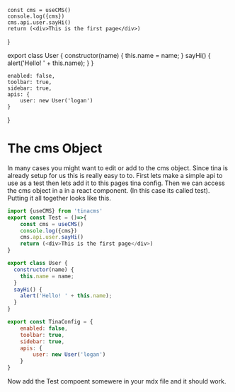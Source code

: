     const cms = useCMS()
    console.log({cms})
    cms.api.user.sayHi()
    return (<div>This is the first page</div>)
}

export class User {
  constructor(name) {
    this.name = name;
  }
  sayHi() {
    alert('Hello! ' + this.name);
  }
}

    enabled: false,
    toolbar: true,
    sidebar: true,
    apis: {
        user: new User('logan')
    }
}


# The cms Object

In many cases you might want to edit or add to the cms object. Since tina is already setup for us this is really easy to to. First lets make a simple api to use as a test then lets add it to this pages tina config. Then we can access the cms object in a in a react component. (In this case its called test). Putting it all together looks like this.

```js
import {useCMS} from 'tinacms'
export const Test = ()=>{
    const cms = useCMS()
    console.log({cms})
    cms.api.user.sayHi()
    return (<div>This is the first page</div>)
}

export class User {
  constructor(name) {
    this.name = name;
  }
  sayHi() {
    alert('Hello! ' + this.name);
  }
}

export const TinaConfig = {
    enabled: false,
    toolbar: true,
    sidebar: true,
    apis: {
        user: new User('logan')
    }
}
```
Now add the Test compoent somewere in your mdx file and it should work.

